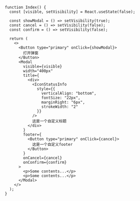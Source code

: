 ```tsx live=true
function Index() {
  const [visible, setVisibility] = React.useState(false);

  const showModal = () => setVisibility(true);
  const cancel = () => setVisibility(false);
  const confirm = () => setVisibility(false);

  return (
    <>
      <Button type="primary" onClick={showModal}>
        打开弹窗
      </Button>
      <Modal
        visible={visible}
        width="400px"
        title={
          <div>
            <IconStatusInfo
              style={{
                verticalAlign: "bottom",
                fontSize: "22px",
                marginRight: "6px",
                strokeWidth: "2"
              }}
            />
            这是一个自定义标题
          </div>
        }
        footer={
          <Button type="primary" onClick={cancel}>
            这是一个自定义footer
          </Button>
        }
        onCancel={cancel}
        onConfirm={confirm}
      >
        <p>Some contents...</p>
        <p>Some contents...</p>
      </Modal>
    </>
  );
}
```
